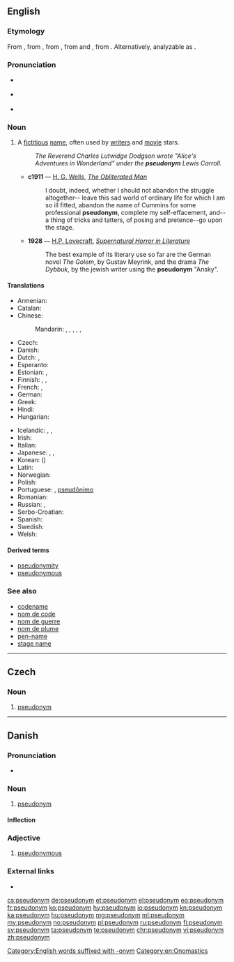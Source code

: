 {{also|Pseudonym}}
==English==
{{was wotd|2006|October|5}}
{{wikipedia}}

===Etymology===
From {{term|pseudonymous}}, from {{etyl|fr|en}} {{m|fr|pseudonyme||having a false name}}, from {{etyl|grc|en}} {{m|grc|ψευδώνυμος}}, from {{m|grc|ψευδής||false}} and {{m|grc|ὄνυμα}}, from {{m|grc|ὄνομα||name}}. Alternatively, analyzable as {{confix|pseudo|onym|lang=en}}.

===Pronunciation===
* {{a|UK}} {{IPA|/ˈs(j)uː.dəʊ.nɪm/|/ˈsu.də.nɪm/|lang=en}}
* {{a|US}} {{IPA|/ˈsudoʊnɪm/|lang=en}}
* {{audio|en-us-pseudonym.ogg|Audio (US)|lang=en}}

===Noun===
{{en-noun}}

# A [[fictitious]] [[name]], often used by [[writer]]s and [[movie]] stars.
#: ''The Reverend Charles Lutwidge Dodgson wrote "Alice's Adventures in Wonderland" under the '''pseudonym''' Lewis Carroll.''
#* '''c1911''' — [[w:H. G. Wells|H. G. Wells]], ''[[s:The Obliterated Man|The Obliterated Man]]''
#*: I doubt, indeed, whether I should not abandon the struggle altogether-- leave this sad world of ordinary life for which I am so ill fitted, abandon the name of Cummins for some professional '''pseudonym''', complete my self-effacement, and--a thing of tricks and tatters, of posing and pretence--go upon the stage.
#* '''1928''' — [[w:H.P. Lovecraft|H.P. Lovecraft]], ''[[s:Supernatural Horror in Literature|Supernatural Horror in Literature]]''
#*: The best example of its literary use so far are the German novel ''The Golem'', by Gustav Meyrink, and the drama ''The Dybbuk'', by the jewish writer using the '''pseudonym''' "Ansky".

====Translations====
{{trans-top|fictious name}}
* Armenian: {{t|hy|կեղծանուն|tr=kełcanun|sc=Armn}}
* Catalan: {{t+|ca|pseudònim|m}}
* Chinese:
*: Mandarin: {{qualifier|fake name}} {{t+|cmn|假名|tr=jiǎmíng|sc=Hani}}, {{qualifier|assumed name}} {{t+|cmn|化名|tr=huàmíng|sc=Hani}}, {{qualifier|pen name}} {{t+|cmn|筆名|sc=Hani}}, {{t+|cmn|笔名|tr=bǐmíng|sc=Hani}}, {{qualifier|stage name}} {{t|cmn|藝名|sc=Hani}}, {{t+|cmn|艺名|tr=yìmíng|sc=Hani}}
* Czech: {{t+|cs|pseudonym|m}}
* Danish: {{t|da|pseudonym}}
* Dutch: {{t+|nl|pseudoniem|n}}, {{t+|nl|schuilnaam|m}}
* Esperanto: {{t|eo|pseŭdonimo}}
* Estonian: {{t|et|varjunimi}}, {{t|et|pseudonüüm}}
* Finnish: {{t|fi|salanimi}}, {{t+|fi|nimimerkki}}, {{t+|fi|pseudonyymi}}
* French: {{t+|fr|nom de guerre|m}}, {{t+|fr|pseudonyme|m}}
* German: {{t+|de|Pseudonym|n}}
* Greek: {{t+|el|ψευδώνυμο|n|tr=pseudónymo}}
* Hindi: {{t|hi|तख़ल्लुस|tr=takʰallus|sc=Deva}}
* Hungarian: {{t+|hu|álnév}}
{{trans-mid}}
* Icelandic: {{t|is|höfundarnafn|n}}, {{t|is|dulnefni|n}}, {{t|is|leyninafn|n}}
* Irish: {{t|ga|ainm bréige|m}}
* Italian: {{t+|it|pseudonimo|m}}
* Japanese: {{t|ja|雅号|tr=がごう, gagō|sc=Jpan}}, {{t+|ja|筆名|tr=ひつめい, hitsumei|sc=Jpan}}, {{t|ja|ペンネーム|tr=pennēmu|sc=Jpan}}
* Korean: {{t+|ko|익명|sc=Kore}} ({{t+|ko|匿名|sc=Kore}})
* Latin: {{t|la|pseudonymum|n}}
* Norwegian: {{t|no|psevdonym|n}}
* Polish: {{t+|pl|pseudonim|m}}
* Portuguese: {{t+|pt|pseudónimo|m}}, [[pseudônimo]] {{g|m}} {{qualifier|Brazil}}
* Romanian: {{t+|ro|pseudonim|n}}
* Russian: {{t+|ru|псевдони́м|m|tr=psevdoním}}, {{t|ru|вымышленное имя|n|tr=výmyšlennoje ímja|sc=Cyrl}}
* Serbo-Croatian: {{t+|sh|pseudonim|m}}
* Spanish: {{t+|es|seudónimo|m}}
* Swedish: {{t+|sv|pseudonym}}
* Welsh: {{t|cy|ffugenw|m}}
{{trans-bottom}}

====Derived terms====
* [[pseudonymity]]
* [[pseudonymous]]

===See also===
* [[codename]]
* [[nom de code]]
* [[nom de guerre]]
* [[nom de plume]]
* [[pen-name]]
* [[stage name]]

[[Category:English words suffixed with -onym]]
[[Category:en:Onomastics]]

----

==Czech==

===Noun===
{{cs-noun|g=m}}

# [[#English|pseudonym]]

----

==Danish==

===Pronunciation===
* {{IPA|/sœvdonyːm/|[sœwd̥oˈnyːˀm]|lang=da}}

===Noun===
{{da-noun|et|er}}

# [[pseudonym#English|pseudonym]]

====Inflection====
{{da-noun-infl|et|er}}

===Adjective===
{{head|da|adjective|neuter|pseudonymt|definite and plural|pseudonyme}}

# [[pseudonymous]]

===External links===
* {{projectlink|wikipedia|lang=da}}

[[cs:pseudonym]]
[[de:pseudonym]]
[[et:pseudonym]]
[[el:pseudonym]]
[[eo:pseudonym]]
[[fr:pseudonym]]
[[ko:pseudonym]]
[[hy:pseudonym]]
[[io:pseudonym]]
[[kn:pseudonym]]
[[ka:pseudonym]]
[[hu:pseudonym]]
[[mg:pseudonym]]
[[ml:pseudonym]]
[[my:pseudonym]]
[[no:pseudonym]]
[[pl:pseudonym]]
[[ru:pseudonym]]
[[fi:pseudonym]]
[[sv:pseudonym]]
[[ta:pseudonym]]
[[te:pseudonym]]
[[chr:pseudonym]]
[[vi:pseudonym]]
[[zh:pseudonym]]